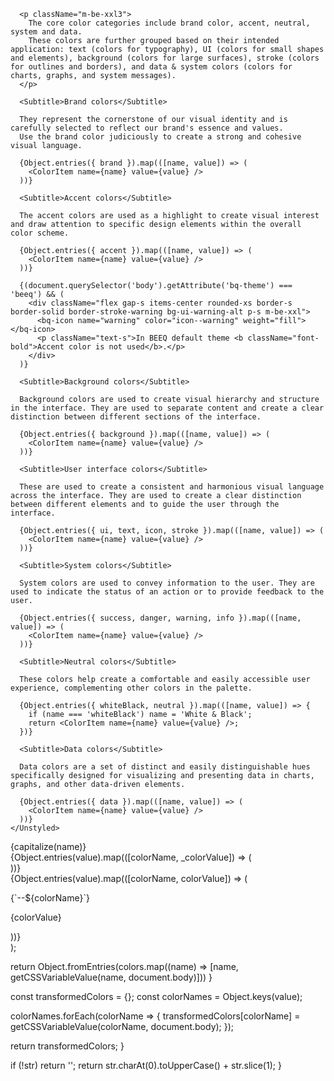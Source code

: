 
<Meta title="Foundation/Colors" />

<div className="bq-doc__wrapper">
  <div className="bq-doc__container" >
    <Unstyled>
      <Title>Colors</Title>

      <p className="m-be-xxl3">
        The core color categories include brand color, accent, neutral, system and data.
        These colors are further grouped based on their intended application: text (colors for typography), UI (colors for small shapes and elements), background (colors for large surfaces), stroke (colors for outlines and borders), and data & system colors (colors for charts, graphs, and system messages).
      </p>

      <Subtitle>Brand colors</Subtitle>

      They represent the cornerstone of our visual identity and is carefully selected to reflect our brand's essence and values.
      Use the brand color judiciously to create a strong and cohesive visual language.

      {Object.entries({ brand }).map(([name, value]) => (
        <ColorItem name={name} value={value} />
      ))}

      <Subtitle>Accent colors</Subtitle>

      The accent colors are used as a highlight to create visual interest and draw attention to specific design elements within the overall color scheme.

      {Object.entries({ accent }).map(([name, value]) => (
        <ColorItem name={name} value={value} />
      ))}

      {(document.querySelector('body').getAttribute('bq-theme') === 'beeq') && (
        <div className="flex gap-s items-center rounded-xs border-s border-solid border-stroke-warning bg-ui-warning-alt p-s m-be-xxl">
          <bq-icon name="warning" color="icon--warning" weight="fill"></bq-icon>
          <p className="text-s">In BEEQ default theme <b className="font-bold">Accent color is not used</b>.</p>
        </div>
      )}

      <Subtitle>Background colors</Subtitle>

      Background colors are used to create visual hierarchy and structure in the interface. They are used to separate content and create a clear distinction between different sections of the interface.

      {Object.entries({ background }).map(([name, value]) => (
        <ColorItem name={name} value={value} />
      ))}

      <Subtitle>User interface colors</Subtitle>

      These are used to create a consistent and harmonious visual language across the interface. They are used to create a clear distinction between different elements and to guide the user through the interface.

      {Object.entries({ ui, text, icon, stroke }).map(([name, value]) => (
        <ColorItem name={name} value={value} />
      ))}

      <Subtitle>System colors</Subtitle>

      System colors are used to convey information to the user. They are used to indicate the status of an action or to provide feedback to the user.

      {Object.entries({ success, danger, warning, info }).map(([name, value]) => (
        <ColorItem name={name} value={value} />
      ))}

      <Subtitle>Neutral colors</Subtitle>

      These colors help create a comfortable and easily accessible user experience, complementing other colors in the palette.

      {Object.entries({ whiteBlack, neutral }).map(([name, value]) => {
        if (name === 'whiteBlack') name = 'White & Black';
        return <ColorItem name={name} value={value} />;
      })}

      <Subtitle>Data colors</Subtitle>

      Data colors are a set of distinct and easily distinguishable hues specifically designed for visualizing and presenting data in charts, graphs, and other data-driven elements.

      {Object.entries({ data }).map(([name, value]) => (
        <ColorItem name={name} value={value} />
      ))}
    </Unstyled>
  </div>
</div>

  <div className="flex items-start m-b-xl">
    <div className="flex basis-1/5 items-center bs-14">{capitalize(name)}</div>
    <div className="flex flex-col basis-4/5">
      <div className="flex flex-1 items-center shadow-m border-solid border-s border-stroke-primary">
        {Object.entries(value).map(([colorName, _colorValue]) => (
          <div key={colorName} className="w-full bs-14" style={{ backgroundColor: `var(--${colorName})` }}></div>
        ))}
        </div>
        <div className="flex flex-1 items-start m-bs-s">
        {Object.entries(value).map(([colorName, colorValue]) => (
          <div className="flex flex-1 flex-col items-center text-center">
            <p className="!text-xs !font-bold">{`--${colorName}`}</p>
            <p className="!text-xs !text-text-secondary">{colorValue}</p>
          </div>
        ))}
      </div>
    </div>
  </div>
);


  return Object.fromEntries(colors.map((name) => [name, getCSSVariableValue(name, document.body)]))
}

  const transformedColors = {};
  const colorNames = Object.keys(value);

  colorNames.forEach(colorName => {
    transformedColors[colorName] = getCSSVariableValue(colorName, document.body);
  });

  return transformedColors;
}

  if (!str) return '';
  return str.charAt(0).toUpperCase() + str.slice(1);
}
